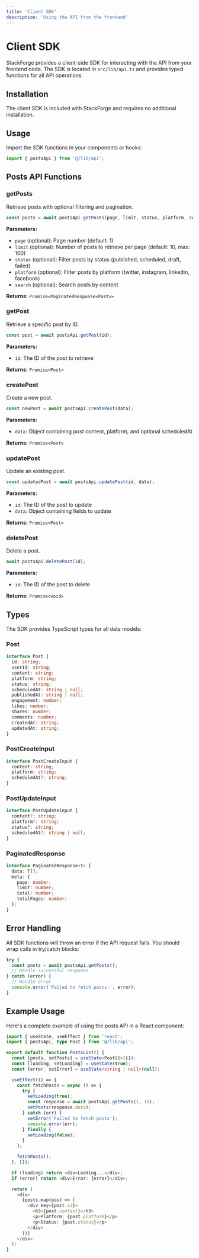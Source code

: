 ```yaml
---
title: 'Client SDK'
description: 'Using the API from the frontend'
---
```


# Client SDK

StackForge provides a client-side SDK for interacting with the API from your frontend code. The SDK is located in `src/lib/api.ts` and provides typed functions for all API operations.

## Installation

The client SDK is included with StackForge and requires no additional installation.

## Usage

Import the SDK functions in your components or hooks:

```typescript
import { postsApi } from '@/lib/api';
```

## Posts API Functions

### getPosts

Retrieve posts with optional filtering and pagination.

```typescript
const posts = await postsApi.getPosts(page, limit, status, platform, search);
```

**Parameters:**

- `page` (optional): Page number (default: 1)
- `limit` (optional): Number of posts to retrieve per page (default: 10, max: 100)
- `status` (optional): Filter posts by status (published, scheduled, draft, failed)
- `platform` (optional): Filter posts by platform (twitter, instagram, linkedin, facebook)
- `search` (optional): Search posts by content

**Returns:** `Promise<PaginatedResponse<Post>>`

### getPost

Retrieve a specific post by ID.

```typescript
const post = await postsApi.getPost(id);
```

**Parameters:**

- `id`: The ID of the post to retrieve

**Returns:** `Promise<Post>`

### createPost

Create a new post.

```typescript
const newPost = await postsApi.createPost(data);
```

**Parameters:**

- `data`: Object containing post content, platform, and optional scheduledAt

**Returns:** `Promise<Post>`

### updatePost

Update an existing post.

```typescript
const updatedPost = await postsApi.updatePost(id, data);
```

**Parameters:**

- `id`: The ID of the post to update
- `data`: Object containing fields to update

**Returns:** `Promise<Post>`

### deletePost

Delete a post.

```typescript
await postsApi.deletePost(id);
```

**Parameters:**

- `id`: The ID of the post to delete

**Returns:** `Promise<void>`

## Types

The SDK provides TypeScript types for all data models:

### Post

```typescript
interface Post {
  id: string;
  userId: string;
  content: string;
  platform: string;
  status: string;
  scheduledAt: string | null;
  publishedAt: string | null;
  engagement: number;
  likes: number;
  shares: number;
  comments: number;
  createdAt: string;
  updatedAt: string;
}
```

### PostCreateInput

```typescript
interface PostCreateInput {
  content: string;
  platform: string;
  scheduledAt?: string;
}
```

### PostUpdateInput

```typescript
interface PostUpdateInput {
  content?: string;
  platform?: string;
  status?: string;
  scheduledAt?: string | null;
}
```

### PaginatedResponse

```typescript
interface PaginatedResponse<T> {
  data: T[];
  meta: {
    page: number;
    limit: number;
    total: number;
    totalPages: number;
  };
}
```

## Error Handling

All SDK functions will throw an error if the API request fails. You should wrap calls in try/catch blocks:

```typescript
try {
  const posts = await postsApi.getPosts();
  // Handle successful response
} catch (error) {
  // Handle error
  console.error('Failed to fetch posts:', error);
}
```

## Example Usage

Here's a complete example of using the posts API in a React component:

```typescript
import { useState, useEffect } from 'react';
import { postsApi, type Post } from '@/lib/api';

export default function PostsList() {
  const [posts, setPosts] = useState<Post[]>([]);
  const [loading, setLoading] = useState(true);
  const [error, setError] = useState<string | null>(null);

  useEffect(() => {
    const fetchPosts = async () => {
      try {
        setLoading(true);
        const response = await postsApi.getPosts(1, 10);
        setPosts(response.data);
      } catch (err) {
        setError('Failed to fetch posts');
        console.error(err);
      } finally {
        setLoading(false);
      }
    };

    fetchPosts();
  }, []);

  if (loading) return <div>Loading...</div>;
  if (error) return <div>Error: {error}</div>;

  return (
    <div>
      {posts.map(post => (
        <div key={post.id}>
          <h3>{post.content}</h3>
          <p>Platform: {post.platform}</p>
          <p>Status: {post.status}</p>
        </div>
      ))}
    </div>
  );
}
```
